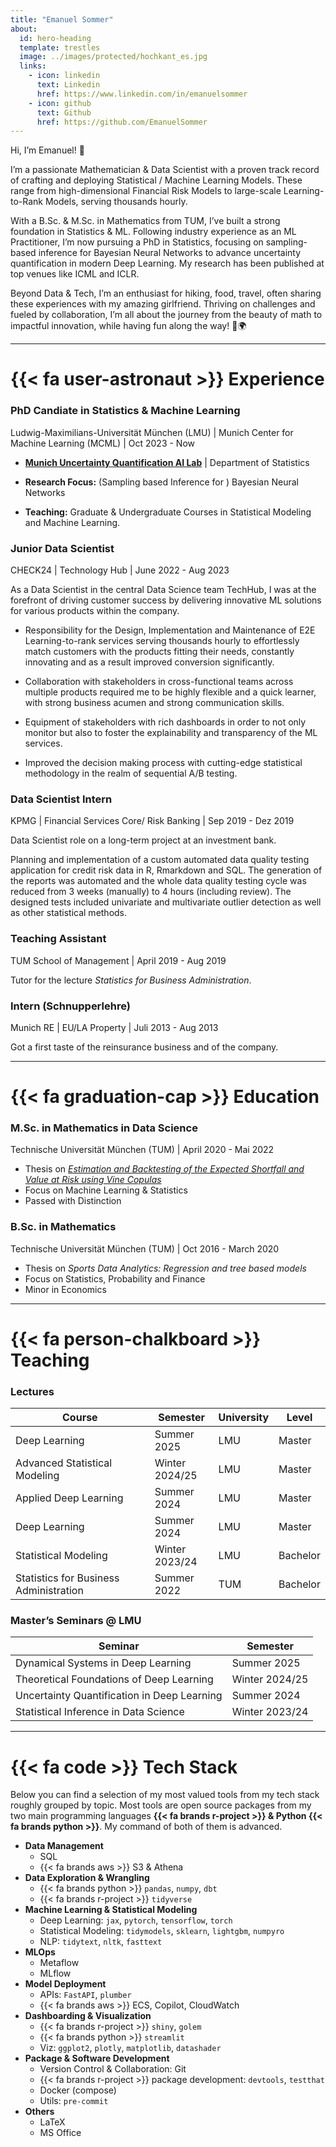 ```yaml
---
title: "Emanuel Sommer"
about:
  id: hero-heading
  template: trestles
  image: ../images/protected/hochkant_es.jpg
  links:
    - icon: linkedin
      text: Linkedin
      href: https://www.linkedin.com/in/emanuelsommer
    - icon: github
      text: Github
      href: https://github.com/EmanuelSommer
---
```


:::{#hero-heading}

Hi, I'm Emanuel! 👋

I'm a passionate Mathematician & Data Scientist with a proven track record of crafting and deploying Statistical / Machine Learning Models. These range from high-dimensional Financial Risk Models to large-scale Learning-to-Rank Models, serving thousands hourly. 

With a B.Sc. & M.Sc. in Mathematics from TUM, I've built a strong foundation in Statistics & ML. Following industry experience as an ML Practitioner, I'm now pursuing a PhD in Statistics, focusing on sampling-based inference for Bayesian Neural Networks to advance uncertainty quantification in modern Deep Learning. My research has been published at top venues like ICML and ICLR.

:::

Beyond Data & Tech, I'm an enthusiast for hiking, food, travel, often sharing these experiences with my amazing girlfriend. Thriving on challenges and fueled by collaboration, I'm all about the journey from the beauty of math to impactful innovation, while having fun along the way! 🚀🌍 



---

# {{< fa user-astronaut >}} Experience

### PhD Candiate in Statistics & Machine Learning
Ludwig-Maximilians-Universität München (LMU) | Munich Center for Machine Learning (MCML) | Oct 2023 - Now

- [**Munich Uncertainty Quantification AI Lab**](https://www.muniq.ai/) | Department of Statistics

- **Research Focus:** (Sampling based Inference for ) Bayesian Neural Networks

- **Teaching:** Graduate \& Undergraduate Courses in Statistical Modeling and Machine Learning.


### Junior Data Scientist
CHECK24 | Technology Hub | June 2022 - Aug 2023

As a Data Scientist in the central Data Science team TechHub, I was at the forefront of driving customer success by delivering innovative ML solutions for various products within the company.

- Responsibility for the Design, Implementation and Maintenance of E2E Learning-to-rank services serving thousands hourly to effortlessly match customers with the products fitting their needs, constantly innovating and as a result improved conversion significantly.

- Collaboration with stakeholders in cross-functional teams across multiple products required me to be highly flexible and a quick learner, with strong business acumen and strong communication skills.

- Equipment of stakeholders with rich dashboards in order to not only monitor but also to foster the explainability and transparency of the ML services.

- Improved the decision making process with cutting-edge statistical methodology in the realm of sequential A/B testing.

### Data Scientist Intern
KPMG | Financial Services Core/ Risk Banking | Sep 2019 - Dez 2019

Data Scientist role on a long-term project at an investment bank.

Planning and implementation of a custom automated data quality testing application for credit risk data in R, Rmarkdown and SQL. The generation of the reports was automated and the whole data quality testing cycle was reduced from 3 weeks (manually) to 4 hours (including review). The designed tests included univariate and multivariate outlier detection as well as other statistical methods.

### Teaching Assistant
TUM School of Management | April 2019 - Aug 2019

Tutor for the lecture *Statistics for Business Administration*.

### Intern (Schnupperlehre)
Munich RE | EU/LA Property | Juli 2013 - Aug 2013

Got a first taste of the reinsurance business and of the company.

---

# {{< fa graduation-cap >}} Education 

### M.Sc. in Mathematics in Data Science
Technische Universität München (TUM) | April 2020 - Mai 2022

- Thesis on [*Estimation and Backtesting of the Expected Shortfall and Value at Risk using Vine Copulas*](https://mediatum.ub.tum.de/1658240)
- Focus on Machine Learning & Statistics
- Passed with Distinction

### B.Sc. in Mathematics
Technische Universität München (TUM) | Oct 2016 - March 2020

- Thesis on *Sports Data Analytics: Regression and tree based models*
- Focus on Statistics, Probability and Finance
- Minor in Economics

---

# {{< fa person-chalkboard >}} Teaching

### Lectures

| Course                                 | Semester         | University | Level   |
|----------------------------------------|-----------------|------------|---------|
| Deep Learning                          | Summer 2025     | LMU        | Master  |
| Advanced Statistical Modeling          | Winter 2024/25  | LMU        | Master  |
| Applied Deep Learning                  | Summer 2024     | LMU        | Master  |
| Deep Learning                          | Summer 2024     | LMU        | Master  |
| Statistical Modeling                   | Winter 2023/24  | LMU        | Bachelor |
| Statistics for Business Administration | Summer 2022     | TUM        | Bachelor |

### Master's Seminars @ LMU

| Seminar                                      | Semester        |
|----------------------------------------------|----------------|
| Dynamical Systems in Deep Learning          | Summer 2025    |
| Theoretical Foundations of Deep Learning    | Winter 2024/25 |
| Uncertainty Quantification in Deep Learning | Summer 2024    |
| Statistical Inference in Data Science       | Winter 2023/24 |




---
# {{< fa code >}} Tech Stack

Below you can find a selection of my most valued tools from my tech stack roughly grouped by topic. Most tools are open source packages from my two main programming languages **{{< fa brands r-project >}} & Python {{< fa brands python >}}**. My command of both of them is advanced.

- **Data Management**
  - SQL
  - {{< fa brands aws >}} S3 & Athena
- **Data Exploration & Wrangling** 
  - {{< fa brands python >}} `pandas`, `numpy`, `dbt`
  - {{< fa brands r-project >}} `tidyverse`
- **Machine Learning & Statistical Modeling**
  - Deep Learning: `jax`, `pytorch`, `tensorflow`, `torch`
  - Statistical Modeling: `tidymodels`, `sklearn`, `lightgbm`, `numpyro`
  - NLP: `tidytext`, `nltk`, `fasttext`
- **MLOps**
  - Metaflow
  - MLflow
- **Model Deployment**
  - APIs: `FastAPI`, `plumber`
  - {{< fa brands aws >}} ECS, Copilot, CloudWatch
- **Dashboarding & Visualization**
  - {{< fa brands r-project >}} `shiny`, `golem`
  - {{< fa brands python >}} `streamlit`
  - Viz: `ggplot2`, `plotly`, `matplotlib`, `datashader`
- **Package & Software Development**
  - Version Control & Collaboration: Git
  - {{< fa brands r-project >}} package development: `devtools`, `testthat`
  - Docker (compose)
  - Utils: `pre-commit`
- **Others**
  - LaTeX
  - MS Office

